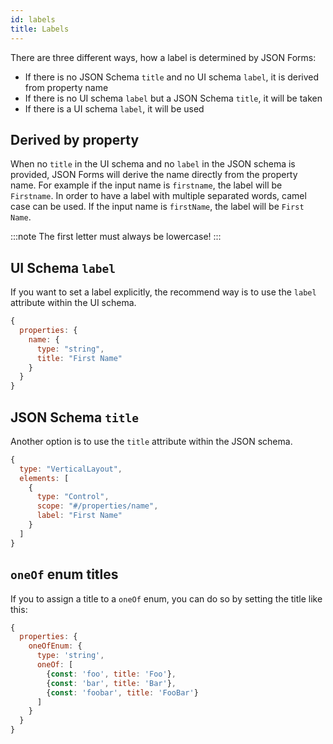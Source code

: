 ---
id: labels
title: Labels
---


There are three different ways, how a label is determined by JSON Forms:
- If there is no JSON Schema `title` and no UI schema `label`, it is derived from property name
- If there is no UI schema `label` but a JSON Schema `title`, it will be taken
- If there is a UI schema `label`, it will be used

## Derived by property

When no `title` in the UI schema and no `label` in the JSON schema is provided, JSON Forms will derive the name directly from the property name.
For example if the input name is `firstname`, the label will be `Firstname`.
In order to have a label with multiple separated words, camel case can be used.
If the input name is `firstName`, the label will be `First Name`.

:::note
The first letter must always be lowercase!
:::

<PropertyLabel />

## UI Schema `label`

If you want to set a label explicitly, the recommend way is to use the `label` attribute within the UI schema.

```js
{
  properties: {
    name: {
      type: "string",
      title: "First Name"
    }
  }
}
```

<UiSchemaLabel />

## JSON Schema `title`

Another option is to use the `title` attribute within the JSON schema.

```js
{
  type: "VerticalLayout",
  elements: [
    {
      type: "Control",
      scope: "#/properties/name",
      label: "First Name"
    }
  ]
}
```

<SchemaLabel />

## `oneOf` enum titles

If you to assign a title to a `oneOf` enum, you can do so by setting the title like this:

```js
{
  properties: {
    oneOfEnum: {
      type: 'string',
      oneOf: [
        {const: 'foo', title: 'Foo'},
        {const: 'bar', title: 'Bar'},
        {const: 'foobar', title: 'FooBar'}
      ]
    }
  }
}
```

<OneOfLabel />
